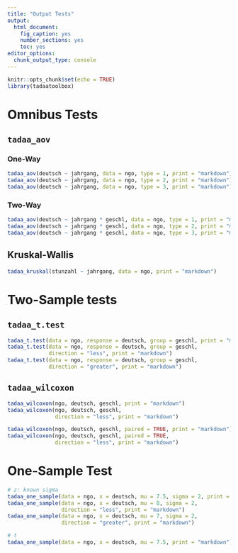 ```yaml
---
title: "Output Tests"
output: 
  html_document: 
    fig_caption: yes
    number_sections: yes
    toc: yes
editor_options: 
  chunk_output_type: console
---
```


```r
knitr::opts_chunk$set(echo = TRUE)
library(tadaatoolbox)
```

# Omnibus Tests

## `tadaa_aov`

### One-Way

```r
tadaa_aov(deutsch ~ jahrgang, data = ngo, type = 1, print = "markdown")
tadaa_aov(deutsch ~ jahrgang, data = ngo, type = 2, print = "markdown")
tadaa_aov(deutsch ~ jahrgang, data = ngo, type = 3, print = "markdown")
```


### Two-Way

```r
tadaa_aov(deutsch ~ jahrgang * geschl, data = ngo, type = 1, print = "markdown")
tadaa_aov(deutsch ~ jahrgang * geschl, data = ngo, type = 2, print = "markdown")
tadaa_aov(deutsch ~ jahrgang * geschl, data = ngo, type = 3, print = "markdown")
```

## Kruskal-Wallis

```r
tadaa_kruskal(stunzahl ~ jahrgang, data = ngo, print = "markdown")
```


# Two-Sample tests

## `tadaa_t.test`

```r
tadaa_t.test(data = ngo, response = deutsch, group = geschl, print = "markdown")
tadaa_t.test(data = ngo, response = deutsch, group = geschl, 
             direction = "less", print = "markdown")
tadaa_t.test(data = ngo, response = deutsch, group = geschl, 
             direction = "greater", print = "markdown")
```

## `tadaa_wilcoxon`

```r
tadaa_wilcoxon(ngo, deutsch, geschl, print = "markdown")
tadaa_wilcoxon(ngo, deutsch, geschl, 
               direction = "less", print = "markdown")

tadaa_wilcoxon(ngo, deutsch, geschl, paired = TRUE, print = "markdown")
tadaa_wilcoxon(ngo, deutsch, geschl, paired = TRUE, 
               direction = "less", print = "markdown")

```

# One-Sample Test

```r
# z: known sigma
tadaa_one_sample(data = ngo, x = deutsch, mu = 7.5, sigma = 2, print = "markdown")
tadaa_one_sample(data = ngo, x = deutsch, mu = 8, sigma = 2, 
                 direction = "less", print = "markdown")
tadaa_one_sample(data = ngo, x = deutsch, mu = 7, sigma = 2, 
                 direction = "greater", print = "markdown")

# t
tadaa_one_sample(data = ngo, x = deutsch, mu = 7.5, print = "markdown")
```


